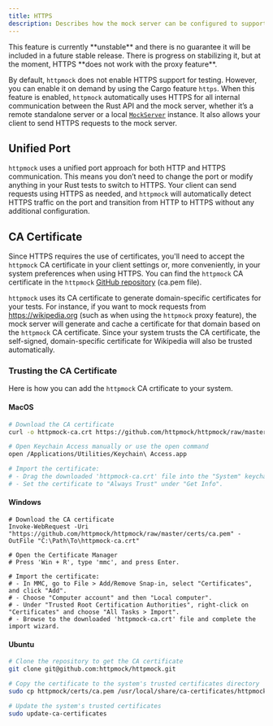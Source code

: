 ```yaml
---
title: HTTPS
description: Describes how the mock server can be configured to support HTTPS
---
```


<Aside type="caution" title="Note">
    This feature is currently **unstable** and there is no guarantee it will be included in a future stable release.
    There is progress on stabilizing it, but at the moment, HTTPS **does not work with the proxy feature**.
</Aside>

By default, `httpmock` does not enable HTTPS support for testing. However, you can enable it on demand by using the
Cargo feature `https`. When this feature is enabled, `httpmock` automatically uses HTTPS for all internal communication
between the Rust API and the mock server, whether it’s a remote standalone server or a local
[`MockServer`](https://docs.rs/httpmock/latest/httpmock/struct.MockServer.html) instance.
It also allows your client to send HTTPS requests to the mock server.

## Unified Port
`httpmock` uses a unified port approach for both HTTP and HTTPS communication. This means you don’t need to change
the port or modify anything in your Rust tests to switch to HTTPS. Your client can send requests using HTTPS as needed,
and `httpmock` will automatically detect HTTPS traffic on the port and transition from HTTP to HTTPS without
any additional configuration.

## CA Certificate
Since HTTPS requires the use of certificates, you'll need to accept the `httpmock` CA certificate
in your client settings or, more conveniently, in your system preferences when using HTTPS.
You can find the `httpmock` CA certificate in the `httpmock`
[GitHub repository](https://github.com/httpmock/httpmock/blob/master/certs) (ca.pem file).


`httpmock` uses its CA certificate to generate domain-specific certificates for your tests. For instance, if you want
to mock requests from https://wikipedia.org (such as when using the `httpmock` proxy feature), the mock server
will generate and cache a certificate for that domain based on the `httpmock` CA certificate. Since your system
trusts the CA certificate, the self-signed, domain-specific certificate for Wikipedia will also be trusted
automatically.

### Trusting the CA Certificate

Here is how you can add the `httpmock` CA crtificate to your system.

#### MacOS

```bash
# Download the CA certificate
curl -o httpmock-ca.crt https://github.com/httpmock/httpmock/raw/master/certs/ca.pem

# Open Keychain Access manually or use the open command
open /Applications/Utilities/Keychain\ Access.app

# Import the certificate:
# - Drag the downloaded 'httpmock-ca.crt' file into the "System" keychain.
# - Set the certificate to "Always Trust" under "Get Info".
```

#### Windows
```
# Download the CA certificate
Invoke-WebRequest -Uri "https://github.com/httpmock/httpmock/raw/master/certs/ca.pem" -OutFile "C:\Path\To\httpmock-ca.crt"

# Open the Certificate Manager
# Press 'Win + R', type 'mmc', and press Enter.

# Import the certificate:
# - In MMC, go to File > Add/Remove Snap-in, select "Certificates", and click "Add".
# - Choose "Computer account" and then "Local computer".
# - Under "Trusted Root Certification Authorities", right-click on "Certificates" and choose "All Tasks > Import".
# - Browse to the downloaded 'httpmock-ca.crt' file and complete the import wizard.
```

#### Ubuntu
```bash
# Clone the repository to get the CA certificate
git clone git@github.com:httpmock/httpmock.git

# Copy the certificate to the system's trusted certificates directory
sudo cp httpmock/certs/ca.pem /usr/local/share/ca-certificates/httpmock.crt

# Update the system's trusted certificates
sudo update-ca-certificates
```

